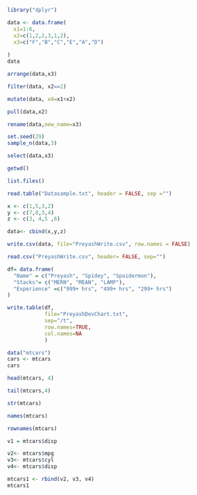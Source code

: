 ```r
library("dplyr")

data <- data.frame(
  x1=1:6,
  x2=c(1,2,2,3,1,2),
  x3=c("F","B","C","E","A","D")
  
)
data


```

```r
arrange(data,x3)
```
```r
filter(data, x2==2)
```
```r
mutate(data, x4=x1+x2)
```
```r
pull(data,x2)
```
```r
rename(data,new_name=x3)
```
```r
set.seed(29)
sample_n(data,3)
```
```r
select(data,x3)
```
```r
getwd()
```
```r
list.files()
```
```r
read.table("Datasample.txt", header = FALSE, sep ="")
```
```r
x <- c(1,5,3,2)
y <- c(7,8,3,4)
z <- c(3, 4,5 ,6)

data<- cbind(x,y,z)

write.csv(data, file="PreyashWrite.csv", row.names = FALSE)

```

```r
read.csv("PreyashWrite.csv", header= FALSE, sep="")
```
```r
df= data.frame(
  "Name" = c("Preyash", "Spidey", "Spoidermon"),
  "Stacks"= c("MERN", "MEAN", "LAMP"),
  "Experience" =c("999+ hrs", "499+ hrs", "299+ hrs")
)

write.table(df, 
            file="PreyashDevChart.txt",
            sep="/t",
            row.names=TRUE,
            col.names=NA
            )

```
```r
data("mtcars")
cars <- mtcars
cars
```
```r
head(mtcars, 4)
```
```r
tail(mtcars,4)
```
```r
str(mtcars)
```

```r
names(mtcars)
```
```r
rownames(mtcars)
```
```r
v1 = mtcars$disp
```

```r
v2<- mtcars$mpg
v3<- mtcars$cyl
v4<- mtcars$disp

```
```r
mtcars1 <- rbind(v2, v3, v4)
mtcars1
```
```r




```

